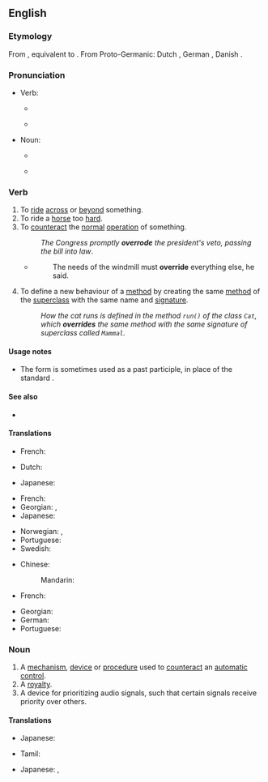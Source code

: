 ==English==

===Etymology===
From {{etyl|enm|en}} {{m|enm|overriden}}, equivalent to {{prefix|over|ride|lang=en}}.
{{rel-top|Cognate}}
From Proto-Germanic: Dutch {{m|nl|overrijden}}, German {{m|de|überreiten}}, Danish {{m|da|override}}.
{{rel-bottom}}

===Pronunciation===
* Verb:
** {{a|UK}} {{IPA|/əʊvəˈɹaɪd/|lang=en}}
** {{a|US}} {{IPA|/oʊvəˈɹaɪd/|lang=en}}
* Noun:
** {{a|UK}} {{IPA|/ˈəʊvəˌɹaɪd/|lang=en}}
** {{a|US}} {{IPA|/ˈoʊvəˌɹaɪd/|lang=en}}

===Verb===
{{en-verb|overrides|overriding|overrode|overridden}}

# To [[ride]] [[across]] or [[beyond]] something.
# To ride a [[horse]] too [[hard]].
# To [[counteract]] the [[normal]] [[operation]] of something.
#: ''The Congress promptly '''overrode''' the president's veto, passing the bill into law''.
#* {{RQ:Orwell Animal Farm|6}}
#*: The needs of the windmill must '''override''' everything else, he said.
# {{lb|en|object-oriented}} To define a new behaviour of a [[method]] by creating the same [[method]] of the [[superclass]] with the same name and [[signature]].
#: ''How the cat runs is defined in the method <code>run()</code> of the class <code>Cat</code>, which '''overrides''' the same method with the same signature of superclass called <code>Mammal</code>.''

====Usage notes====
* The form {{m|en|overrode}} is sometimes used as a past participle, in place of the standard {{m|en|overridden}}.

====See also====
* {{sense|programming}} {{l|en|overload}}

====Translations====
{{trans-top|to ride across or beyond something}}
* French: {{t+|fr|outrepasser}}
{{trans-mid}}
{{trans-bottom}}

{{trans-top|to ride a horse too hard}}
* Dutch: {{t|nl|afjakkeren}}
{{trans-mid}}
* Japanese: {{t+|ja|酷使|alt=酷使する|tr=kokushi suru}}
{{trans-bottom}}

{{trans-top|to counteract the normal operation of something}}
* French: {{t+|fr|outrepasser}}
* Georgian: {{t|ka|დაძლევა}} {{qualifier|verbal noun}}, {{t|ka|დაძლევს}} {{qualifier|infinitive}}
* Japanese: {{t|ja|覆す|tr=kutsugaesu}}
{{trans-mid}}
* Norwegian: {{t|no|motvirke}}, {{t|no|overstyre}}
* Portuguese: {{t+|pt|sobrepor}}
* Swedish: {{t|sv|åsidosätta}}
{{trans-bottom}}

{{trans-top|(software) To define a new behaviour of a [[method]]}}
* Chinese:
*: Mandarin: {{t+|cmn|重写|tr=chóngxiě}}
* French: {{t+|fr|redéfinir}}
{{trans-mid}}
* Georgian: {{t|ka|გადაფარვა|sc=Geor}}
* German: {{t+|de|überschreiben}}
* Portuguese: {{t+|pt|sobrepor}}
{{trans-bottom}}

===Noun===
{{en-noun}}

# A [[mechanism]], [[device]] or [[procedure]] used to [[counteract]] an [[automatic]] [[control]].
# A [[royalty]].
# A device for prioritizing audio signals, such that certain signals receive priority over others.

====Translations====
{{trans-top|A mechanism, device or procedure used to counteract an automatic control}}
* Japanese: {{t|ja|オーバーライド|tr=ōbāraido}}
{{trans-mid}}
* Tamil: {{t|ta|ரத்து செய்தல்|sc=Taml}}
{{trans-bottom}}

{{trans-top|A royalty}}
* Japanese: {{t+|ja|優先|tr=yūsen}}, {{t+|ja|優待|tr=yūtai}}
{{trans-mid}}
{{trans-bottom}}

{{trans-top|A device for prioritizing audio signals}}
{{trans-mid}}
{{trans-bottom}}